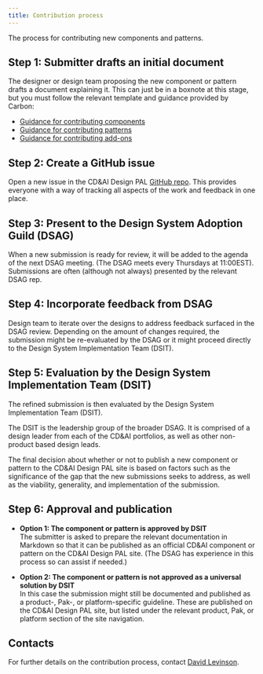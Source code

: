 ```yaml
---
title: Contribution process
---
```


<PageDescription>

  The process for contributing new components and patterns.

</PageDescription>

## Step 1: Submitter drafts an initial document
The designer or design team proposing the new component or pattern drafts a document explaining it. This can just 
be in a boxnote at this stage, but you must follow the relevant template and guidance provided by Carbon: 
- [Guidance for contributing components](https://www.carbondesignsystem.com/how-to-contribute/component)
- [Guidance for contributing patterns](https://www.carbondesignsystem.com/how-to-contribute/pattern)
- [Guidance for contributing add-ons](https://www.carbondesignsystem.com/how-to-contribute/add-ons)


## Step 2: Create a GitHub issue
Open a new issue in the CD&AI Design PAL [GitHub repo](https://github.ibm.com/CDAI-design/pal).
This provides everyone with a way of tracking all aspects of the work and feedback in one place.


## Step 3: Present to the Design System Adoption Guild (DSAG)
When a new submission is ready for review, it will be added to the agenda of the next DSAG meeting. 
(The DSAG meets every Thursdays at 11:00EST). Submissions are often (although not always) presented 
by the relevant DSAG rep.


## Step 4: Incorporate feedback from DSAG
Design team to iterate over the designs to address feedback surfaced in the DSAG review. 
Depending on the amount of changes required, the submission might be re-evaluated by the DSAG or it 
might proceed directly to the Design System Implementation Team (DSIT).


## Step 5: Evaluation by the Design System Implementation Team (DSIT)
The refined submission is then evaluated by the Design System Implementation Team (DSIT). 

The DSIT is the leadership group of the broader DSAG. It is comprised of a design leader from each 
of the CD&AI portfolios, as well as other non-product based design leads. 

The final decision about whether or not to publish a new component or pattern to the 
CD&AI Design PAL site is based on factors such as the significance of the gap that the new 
submissions seeks to address, as well as the viability, generality, and implementation of the submission.


## Step 6: Approval and publication

- **Option 1: The component or pattern is approved by DSIT**  
The submitter is asked to prepare the relevant documentation in Markdown so that it can be published 
as an official CD&AI component or pattern on the CD&AI Design PAL site. (The DSAG has experience in this 
process so can assist if needed.)

- **Option 2: The component or pattern is not approved as a universal solution by DSIT**  
In this case the submission might still be documented and published as a product-, Pak-, or platform-specific 
guideline. These are published on the CD&AI Design PAL site, but listed under the relevant 
product, Pak, or platform section of the site navigation. 


## Contacts
For further details on the contribution process, contact [David Levinson](https://ibm-casdesign.slack.com/archives/D232A13N3).
